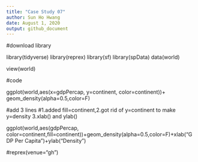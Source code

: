 ```yaml
---
title: "Case Study 07"
author: Sun Ho Hwang
date: August 1, 2020
output: github_document
---
```

 #download library

library(tidyverse)
library(reprex)
library(sf)
library(spData)
data(world)


view(world)

#code

ggplot(world,aes(x=gdpPercap, y=continent, color=continent))+
  geom_density(alpha=0.5,color=F)

#add 3 lines
#1.added fill=continent,2.got rid of y=continent to make y=density 3.xlab() and ylab()

ggplot(world,aes(gdpPercap, color=continent,fill=continent))+geom_density(alpha=0.5,color=F)+xlab("GDP Per Capita")+ylab("Density")
  
  


#reprex(venue="gh")